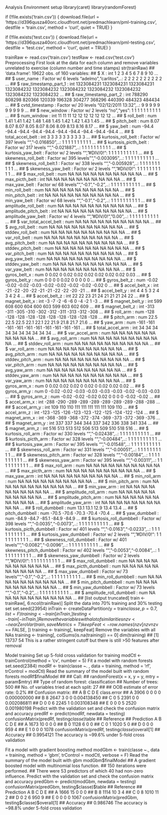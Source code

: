Analysis
Environment setup
library(caret)
library(randomForest)

if (!file.exists('train.csv')) {
  download.file(url = 'https://d396qusza40orc.cloudfront.net/predmachlearn/pml-training.csv', 
                destfile = 'train.csv', method = 'curl', quiet = TRUE) 
}

if (!file.exists('test.csv')) {
  download.file(url = 'https://d396qusza40orc.cloudfront.net/predmachlearn/pml-testing.csv', 
                destfile = 'test.csv', method = 'curl', quiet = TRUE)
}

trainRaw <- read.csv('train.csv')
testRaw <- read.csv('test.csv')
Preprocessing
First look at the data for each column and remove variables unrelated to exercise (column number and time stamps)
str(trainRaw)
## 'data.frame':    19622 obs. of  160 variables:
##  $ X                       : int  1 2 3 4 5 6 7 8 9 10 ...
##  $ user_name               : Factor w/ 6 levels "adelmo","carlitos",..: 2 2 2 2 2 2 2 2 2 2 ...
##  $ raw_timestamp_part_1    : int  1323084231 1323084231 1323084231 1323084232 1323084232 1323084232 1323084232 1323084232 1323084232 1323084232 ...
##  $ raw_timestamp_part_2    : int  788290 808298 820366 120339 196328 304277 368296 440390 484323 484434 ...
##  $ cvtd_timestamp          : Factor w/ 20 levels "02/12/2011 13:32",..: 9 9 9 9 9 9 9 9 9 9 ...
##  $ new_window              : Factor w/ 2 levels "no","yes": 1 1 1 1 1 1 1 1 1 1 ...
##  $ num_window              : int  11 11 11 12 12 12 12 12 12 12 ...
##  $ roll_belt               : num  1.41 1.41 1.42 1.48 1.48 1.45 1.42 1.42 1.43 1.45 ...
##  $ pitch_belt              : num  8.07 8.07 8.07 8.05 8.07 8.06 8.09 8.13 8.16 8.17 ...
##  $ yaw_belt                : num  -94.4 -94.4 -94.4 -94.4 -94.4 -94.4 -94.4 -94.4 -94.4 -94.4 ...
##  $ total_accel_belt        : int  3 3 3 3 3 3 3 3 3 3 ...
##  $ kurtosis_roll_belt      : Factor w/ 397 levels "","-0.016850",..: 1 1 1 1 1 1 1 1 1 1 ...
##  $ kurtosis_picth_belt     : Factor w/ 317 levels "","-0.021887",..: 1 1 1 1 1 1 1 1 1 1 ...
##  $ kurtosis_yaw_belt       : Factor w/ 2 levels "","#DIV/0!": 1 1 1 1 1 1 1 1 1 1 ...
##  $ skewness_roll_belt      : Factor w/ 395 levels "","-0.003095",..: 1 1 1 1 1 1 1 1 1 1 ...
##  $ skewness_roll_belt.1    : Factor w/ 338 levels "","-0.005928",..: 1 1 1 1 1 1 1 1 1 1 ...
##  $ skewness_yaw_belt       : Factor w/ 2 levels "","#DIV/0!": 1 1 1 1 1 1 1 1 1 1 ...
##  $ max_roll_belt           : num  NA NA NA NA NA NA NA NA NA NA ...
##  $ max_picth_belt          : int  NA NA NA NA NA NA NA NA NA NA ...
##  $ max_yaw_belt            : Factor w/ 68 levels "","-0.1","-0.2",..: 1 1 1 1 1 1 1 1 1 1 ...
##  $ min_roll_belt           : num  NA NA NA NA NA NA NA NA NA NA ...
##  $ min_pitch_belt          : int  NA NA NA NA NA NA NA NA NA NA ...
##  $ min_yaw_belt            : Factor w/ 68 levels "","-0.1","-0.2",..: 1 1 1 1 1 1 1 1 1 1 ...
##  $ amplitude_roll_belt     : num  NA NA NA NA NA NA NA NA NA NA ...
##  $ amplitude_pitch_belt    : int  NA NA NA NA NA NA NA NA NA NA ...
##  $ amplitude_yaw_belt      : Factor w/ 4 levels "","#DIV/0!","0.00",..: 1 1 1 1 1 1 1 1 1 1 ...
##  $ var_total_accel_belt    : num  NA NA NA NA NA NA NA NA NA NA ...
##  $ avg_roll_belt           : num  NA NA NA NA NA NA NA NA NA NA ...
##  $ stddev_roll_belt        : num  NA NA NA NA NA NA NA NA NA NA ...
##  $ var_roll_belt           : num  NA NA NA NA NA NA NA NA NA NA ...
##  $ avg_pitch_belt          : num  NA NA NA NA NA NA NA NA NA NA ...
##  $ stddev_pitch_belt       : num  NA NA NA NA NA NA NA NA NA NA ...
##  $ var_pitch_belt          : num  NA NA NA NA NA NA NA NA NA NA ...
##  $ avg_yaw_belt            : num  NA NA NA NA NA NA NA NA NA NA ...
##  $ stddev_yaw_belt         : num  NA NA NA NA NA NA NA NA NA NA ...
##  $ var_yaw_belt            : num  NA NA NA NA NA NA NA NA NA NA ...
##  $ gyros_belt_x            : num  0 0.02 0 0.02 0.02 0.02 0.02 0.02 0.02 0.03 ...
##  $ gyros_belt_y            : num  0 0 0 0 0.02 0 0 0 0 0 ...
##  $ gyros_belt_z            : num  -0.02 -0.02 -0.02 -0.03 -0.02 -0.02 -0.02 -0.02 -0.02 0 ...
##  $ accel_belt_x            : int  -21 -22 -20 -22 -21 -21 -22 -22 -20 -21 ...
##  $ accel_belt_y            : int  4 4 5 3 2 4 3 4 2 4 ...
##  $ accel_belt_z            : int  22 22 23 21 24 21 21 21 24 22 ...
##  $ magnet_belt_x           : int  -3 -7 -2 -6 -6 0 -4 -2 1 -3 ...
##  $ magnet_belt_y           : int  599 608 600 604 600 603 599 603 602 609 ...
##  $ magnet_belt_z           : int  -313 -311 -305 -310 -302 -312 -311 -313 -312 -308 ...
##  $ roll_arm                : num  -128 -128 -128 -128 -128 -128 -128 -128 -128 -128 ...
##  $ pitch_arm               : num  22.5 22.5 22.5 22.1 22.1 22 21.9 21.8 21.7 21.6 ...
##  $ yaw_arm                 : num  -161 -161 -161 -161 -161 -161 -161 -161 -161 -161 ...
##  $ total_accel_arm         : int  34 34 34 34 34 34 34 34 34 34 ...
##  $ var_accel_arm           : num  NA NA NA NA NA NA NA NA NA NA ...
##  $ avg_roll_arm            : num  NA NA NA NA NA NA NA NA NA NA ...
##  $ stddev_roll_arm         : num  NA NA NA NA NA NA NA NA NA NA ...
##  $ var_roll_arm            : num  NA NA NA NA NA NA NA NA NA NA ...
##  $ avg_pitch_arm           : num  NA NA NA NA NA NA NA NA NA NA ...
##  $ stddev_pitch_arm        : num  NA NA NA NA NA NA NA NA NA NA ...
##  $ var_pitch_arm           : num  NA NA NA NA NA NA NA NA NA NA ...
##  $ avg_yaw_arm             : num  NA NA NA NA NA NA NA NA NA NA ...
##  $ stddev_yaw_arm          : num  NA NA NA NA NA NA NA NA NA NA ...
##  $ var_yaw_arm             : num  NA NA NA NA NA NA NA NA NA NA ...
##  $ gyros_arm_x             : num  0 0.02 0.02 0.02 0 0.02 0 0.02 0.02 0.02 ...
##  $ gyros_arm_y             : num  0 -0.02 -0.02 -0.03 -0.03 -0.03 -0.03 -0.02 -0.03 -0.03 ...
##  $ gyros_arm_z             : num  -0.02 -0.02 -0.02 0.02 0 0 0 0 -0.02 -0.02 ...
##  $ accel_arm_x             : int  -288 -290 -289 -289 -289 -289 -289 -289 -288 -288 ...
##  $ accel_arm_y             : int  109 110 110 111 111 111 111 111 109 110 ...
##  $ accel_arm_z             : int  -123 -125 -126 -123 -123 -122 -125 -124 -122 -124 ...
##  $ magnet_arm_x            : int  -368 -369 -368 -372 -374 -369 -373 -372 -369 -376 ...
##  $ magnet_arm_y            : int  337 337 344 344 337 342 336 338 341 334 ...
##  $ magnet_arm_z            : int  516 513 513 512 506 513 509 510 518 516 ...
##  $ kurtosis_roll_arm       : Factor w/ 330 levels "","-0.02438",..: 1 1 1 1 1 1 1 1 1 1 ...
##  $ kurtosis_picth_arm      : Factor w/ 328 levels "","-0.00484",..: 1 1 1 1 1 1 1 1 1 1 ...
##  $ kurtosis_yaw_arm        : Factor w/ 395 levels "","-0.01548",..: 1 1 1 1 1 1 1 1 1 1 ...
##  $ skewness_roll_arm       : Factor w/ 331 levels "","-0.00051",..: 1 1 1 1 1 1 1 1 1 1 ...
##  $ skewness_pitch_arm      : Factor w/ 328 levels "","-0.00184",..: 1 1 1 1 1 1 1 1 1 1 ...
##  $ skewness_yaw_arm        : Factor w/ 395 levels "","-0.00311",..: 1 1 1 1 1 1 1 1 1 1 ...
##  $ max_roll_arm            : num  NA NA NA NA NA NA NA NA NA NA ...
##  $ max_picth_arm           : num  NA NA NA NA NA NA NA NA NA NA ...
##  $ max_yaw_arm             : int  NA NA NA NA NA NA NA NA NA NA ...
##  $ min_roll_arm            : num  NA NA NA NA NA NA NA NA NA NA ...
##  $ min_pitch_arm           : num  NA NA NA NA NA NA NA NA NA NA ...
##  $ min_yaw_arm             : int  NA NA NA NA NA NA NA NA NA NA ...
##  $ amplitude_roll_arm      : num  NA NA NA NA NA NA NA NA NA NA ...
##  $ amplitude_pitch_arm     : num  NA NA NA NA NA NA NA NA NA NA ...
##  $ amplitude_yaw_arm       : int  NA NA NA NA NA NA NA NA NA NA ...
##  $ roll_dumbbell           : num  13.1 13.1 12.9 13.4 13.4 ...
##  $ pitch_dumbbell          : num  -70.5 -70.6 -70.3 -70.4 -70.4 ...
##  $ yaw_dumbbell            : num  -84.9 -84.7 -85.1 -84.9 -84.9 ...
##  $ kurtosis_roll_dumbbell  : Factor w/ 398 levels "","-0.0035","-0.0073",..: 1 1 1 1 1 1 1 1 1 1 ...
##  $ kurtosis_picth_dumbbell : Factor w/ 401 levels "","-0.0163","-0.0233",..: 1 1 1 1 1 1 1 1 1 1 ...
##  $ kurtosis_yaw_dumbbell   : Factor w/ 2 levels "","#DIV/0!": 1 1 1 1 1 1 1 1 1 1 ...
##  $ skewness_roll_dumbbell  : Factor w/ 401 levels "","-0.0082","-0.0096",..: 1 1 1 1 1 1 1 1 1 1 ...
##  $ skewness_pitch_dumbbell : Factor w/ 402 levels "","-0.0053","-0.0084",..: 1 1 1 1 1 1 1 1 1 1 ...
##  $ skewness_yaw_dumbbell   : Factor w/ 2 levels "","#DIV/0!": 1 1 1 1 1 1 1 1 1 1 ...
##  $ max_roll_dumbbell       : num  NA NA NA NA NA NA NA NA NA NA ...
##  $ max_picth_dumbbell      : num  NA NA NA NA NA NA NA NA NA NA ...
##  $ max_yaw_dumbbell        : Factor w/ 73 levels "","-0.1","-0.2",..: 1 1 1 1 1 1 1 1 1 1 ...
##  $ min_roll_dumbbell       : num  NA NA NA NA NA NA NA NA NA NA ...
##  $ min_pitch_dumbbell      : num  NA NA NA NA NA NA NA NA NA NA ...
##  $ min_yaw_dumbbell        : Factor w/ 73 levels "","-0.1","-0.2",..: 1 1 1 1 1 1 1 1 1 1 ...
##  $ amplitude_roll_dumbbell : num  NA NA NA NA NA NA NA NA NA NA ...
##   [list output truncated]
train <- trainRaw[, 6:ncol(trainRaw)]
Split the data into 70% training and 30% testing set
set.seed(23954)
inTrain <- createDataPartition(y = train$classe, p = 0.7, list = F)
training <- train[inTrain, ]
testing <- train[-inTrain, ]
Remove the variables with a lot of similarities
nzv <- nearZeroVar(train, saveMetrics = T)
keepFeat <- row.names(nzv[nzv$nzv == FALSE, ])
training <- training[, keepFeat]
Remove the variables with all NAs
training <- training[, colSums(is.na(training)) == 0]
dim(training)
## [1] 13737    54
This is a rather stringent cutoff but there is still >50 features after removal

Model training
Set up 5-fold cross validation for training
modCtl <- trainControl(method = 'cv', number = 5)
Fit a model with random forests
set.seed(2384)
modRf <- train(classe ~. , data = training, method = 'rf', trControl = modCtl)
Read the summary of the model built with random forests
modRf$finalModel
## 
## Call:
##  randomForest(x = x, y = y, mtry = param$mtry) 
##                Type of random forest: classification
##                      Number of trees: 500
## No. of variables tried at each split: 27
## 
##         OOB estimate of  error rate: 0.2%
## Confusion matrix:
##      A    B    C    D    E class.error
## A 3906    0    0    0    0 0.000000000
## B    8 2647    3    0    0 0.004138450
## C    0    5 2391    0    0 0.002086811
## D    0    0    6 2245    1 0.003108348
## E    0    0    0    5 2520 0.001980198
Predict with the validation set and check the confusion matrix and accuracy
predRf <- predict(modRf, newdata = testing)
confusionMatrix(predRf, testing$classe)$table
##           Reference
## Prediction    A    B    C    D    E
##          A 1673   10    0    0    0
##          B    0 1128    6    0    0
##          C    0    1 1020    5    0
##          D    0    0    0  959    4
##          E    1    0    0    0 1078
confusionMatrix(predRf, testing$classe)$overall[1]
##  Accuracy 
## 0.9954121
The accuracy is ~99.6% under 5-fold cross validation

Fit a model with gradient boosting method
modGbm <- train(classe ~., data = training, method = 'gbm', trControl = modCtl, verbose = F)
Read the summary of the model built with gbm
modGbm$finalModel
## A gradient boosted model with multinomial loss function.
## 150 iterations were performed.
## There were 53 predictors of which 40 had non-zero influence.
Predict with the validation set and check the confusion matrix and accuracy
predGbm <- predict(modGbm, newdata = testing)
confusionMatrix(predGbm, testing$classe)$table
##           Reference
## Prediction    A    B    C    D    E
##          A 1666   15    0    0    0
##          B    8 1114   10    3    4
##          C    0    8 1010   11    2
##          D    0    2    6  950    9
##          E    0    0    0    0 1067
confusionMatrix(predGbm, testing$classe)$overall[1]
## Accuracy 
## 0.986746
The accuracy is ~98.8% under 5-fold cross validation
